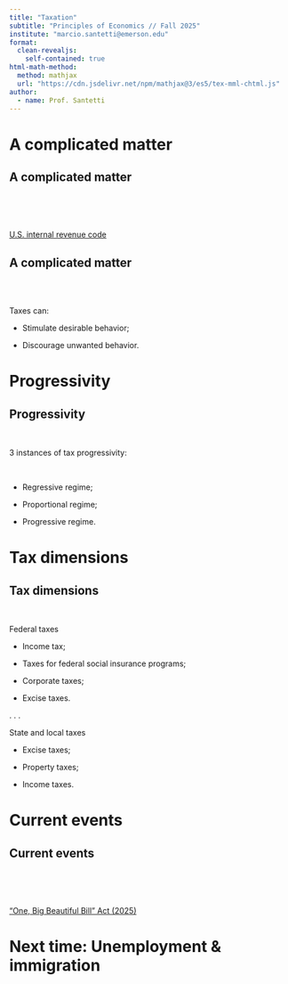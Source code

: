 ```yaml
---
title: "Taxation"
subtitle: "Principles of Economics // Fall 2025"
institute: "marcio.santetti@emerson.edu"
format: 
  clean-revealjs:
    self-contained: true
html-math-method:
  method: mathjax
  url: "https://cdn.jsdelivr.net/npm/mathjax@3/es5/tex-mml-chtml.js"
author:
  - name: Prof. Santetti
---
```

  
# A complicated matter {background-color="#62259D"}
  
  
  
## A complicated matter


<br><br><br>


[[U.S. internal revenue code]{.link}](https://www.govinfo.gov/content/pkg/USCODE-2011-title26/pdf/USCODE-2011-title26.pdf)


## A complicated matter


<br><br>


Taxes can:

- [Stimulate]{.note} desirable behavior;

- [Discourage]{.note} unwanted behavior.


# Progressivity {background-color="#62259D"}
  
  
  
## Progressivity


<br>


[3]{.note} instances of [tax progressivity]{.note}:

<br>

- [Regressive]{.note} regime;

- [Proportional]{.note} regime;

- [Progressive]{.note} regime.




# Tax dimensions  {background-color="#62259D"}



## Tax dimensions


<br>

[Federal taxes]{.hi-green}

- [Income]{.note} tax;

- Taxes for federal [social insurance]{.note} programs;

- [Corporate]{.note} taxes;

- [Excise]{.note} taxes.



. . .


[State and local taxes]{.hi-pink}

- [Excise]{.note} taxes;

- [Property]{.note} taxes;

- [Income]{.note} taxes.



# Current events  {background-color="#62259D"}



## Current events


<br><br><br>


[["One, Big Beautiful Bill" Act (2025)]{.link}](https://www.congress.gov/bill/119th-congress/house-bill/1/text)


# Next time: Unemployment & immigration {background-color="#62259D"}